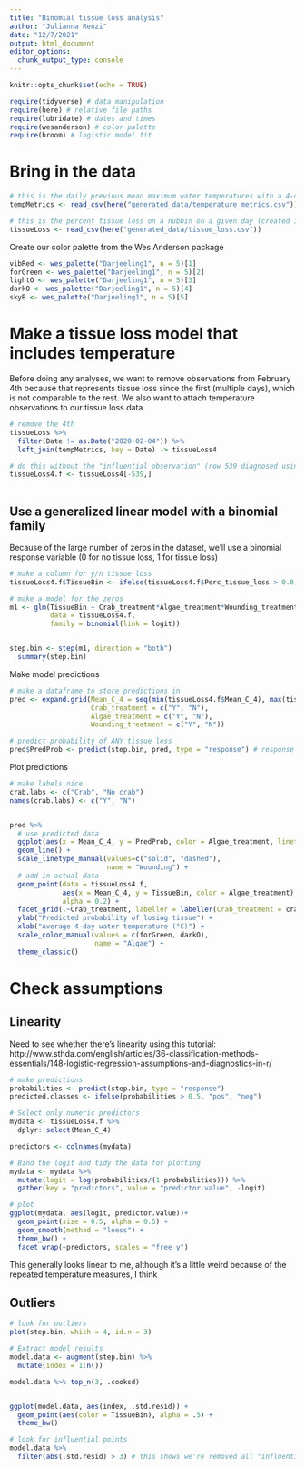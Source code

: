 ```yaml
---
title: "Binomial tissue loss analysis"
author: "Julianna Renzi"
date: "12/7/2021"
output: html_document
editor_options: 
  chunk_output_type: console
---
```


```r
knitr::opts_chunk$set(echo = TRUE)

require(tidyverse) # data manipulation
require(here) # relative file paths
require(lubridate) # dates and times
require(wesanderson) # color palette
require(broom) # logistic model fit
```

# Bring in the data

```r
# this is the daily previous mean maximum water temperatures with a 4-day window
tempMetrics <- read_csv(here("generated_data/temperature_metrics.csv"))

# this is the percent tissue loss on a nubbin on a given day (created in the tissue wrangling file)
tissueLoss <- read_csv(here("generated_data/tissue_loss.csv"))
```

Create our color palette from the Wes Anderson package

```r
vibRed <- wes_palette("Darjeeling1", n = 5)[1]
forGreen <- wes_palette("Darjeeling1", n = 5)[2]
lightO <- wes_palette("Darjeeling1", n = 5)[3]
darkO <- wes_palette("Darjeeling1", n = 5)[4]
skyB <- wes_palette("Darjeeling1", n = 5)[5]

```

# Make a tissue loss model that includes temperature

Before doing any analyses, we want to remove observations from February 4th because that represents tissue loss since the first (multiple days), which is not comparable to the rest. We also want to attach temperature observations to our tissue loss data

```r
# remove the 4th
tissueLoss %>% 
  filter(Date != as.Date("2020-02-04")) %>% 
  left_join(tempMetrics, key = Date) -> tissueLoss4

# do this without the "influential observation" (row 539 diagnosed using code below)
tissueLoss4.f <- tissueLoss4[-539,]
  

```

## Use a generalized linear model with a binomial family

Because of the large number of zeros in the dataset, we'll use a binomial response variable (0 for no tissue loss, 1 for tissue loss)

```r
# make a column for y/n tissue loss
tissueLoss4.f$TissueBin <- ifelse(tissueLoss4.f$Perc_tissue_loss > 0.0, 1, 0)

# make a model for the zeros
m1 <- glm(TissueBin ~ Crab_treatment*Algae_treatment*Wounding_treatment*Mean_C_4, 
          data = tissueLoss4.f, 
          family = binomial(link = logit))


step.bin <- step(m1, direction = "both")
  summary(step.bin)
```

Make model predictions

```r
# make a dataframe to store predictions in
pred <- expand.grid(Mean_C_4 = seq(min(tissueLoss4.f$Mean_C_4), max(tissueLoss4.f$Mean_C_4), by = 0.05), 
                    Crab_treatment = c("Y", "N"), 
                    Algae_treatment = c("Y", "N"), 
                    Wounding_treatment = c("Y", "N"))

# predict probability of ANY tissue loss
pred$PredProb <- predict(step.bin, pred, type = "response") # response gives the predicted probabilities 

```

Plot predictions

```r
# make labels nice
crab.labs <- c("Crab", "No crab")
names(crab.labs) <- c("Y", "N")


pred %>% 
  # use predicted data
  ggplot(aes(x = Mean_C_4, y = PredProb, color = Algae_treatment, linetype = Wounding_treatment)) +
  geom_line() +
  scale_linetype_manual(values=c("solid", "dashed"),
                        name = "Wounding") +
  # add in actual data
  geom_point(data = tissueLoss4.f, 
             aes(x = Mean_C_4, y = TissueBin, color = Algae_treatment), 
             alpha = 0.2) +
  facet_grid(.~Crab_treatment, labeller = labeller(Crab_treatment = crab.labs)) + # facet by crabs
  ylab("Predicted probability of losing tissue") +
  xlab("Average 4-day water temperature (°C)") +
  scale_color_manual(values = c(forGreen, darkO),
                     name = "Algae") +
  theme_classic()

```


# Check assumptions

## Linearity 

Need to see whether there's linearity using this tutorial: http://www.sthda.com/english/articles/36-classification-methods-essentials/148-logistic-regression-assumptions-and-diagnostics-in-r/

```r
# make predictions 
probabilities <- predict(step.bin, type = "response")
predicted.classes <- ifelse(probabilities > 0.5, "pos", "neg")

# Select only numeric predictors
mydata <- tissueLoss4.f %>%
  dplyr::select(Mean_C_4)  

predictors <- colnames(mydata)

# Bind the logit and tidy the data for plotting
mydata <- mydata %>%
  mutate(logit = log(probabilities/(1-probabilities))) %>%
  gather(key = "predictors", value = "predictor.value", -logit)

# plot
ggplot(mydata, aes(logit, predictor.value))+
  geom_point(size = 0.5, alpha = 0.5) +
  geom_smooth(method = "loess") + 
  theme_bw() + 
  facet_wrap(~predictors, scales = "free_y")
```

This generally looks linear to me, although it's a little weird because of the repeated temperature measures, I think

## Outliers

```r
# look for outliers
plot(step.bin, which = 4, id.n = 3)

# Extract model results
model.data <- augment(step.bin) %>% 
  mutate(index = 1:n()) 

model.data %>% top_n(3, .cooksd)


ggplot(model.data, aes(index, .std.resid)) + 
  geom_point(aes(color = TissueBin), alpha = .5) +
  theme_bw()

# look for influential points
model.data %>% 
  filter(abs(.std.resid) > 3) # this shows we're removed all "influential" observations (just one)
```



